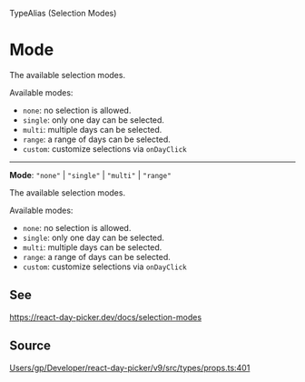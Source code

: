 <SectionTitle>TypeAlias (Selection Modes)</SectionTitle>

# Mode

<Description>
The available selection modes.

Available modes:

- `none`: no selection is allowed.
- `single`: only one day can be selected.
- `multi`: multiple days can be selected.
- `range`: a range of days can be selected.
- `custom`: customize selections via `onDayClick`
</Description>

---

<a id="undefined" name="undefined"></a>

<SignatureMemberIdentifier>**Mode**: `"none"` \| `"single"` \| `"multi"` \| `"range"`</SignatureMemberIdentifier>

The available selection modes.

Available modes:

- `none`: no selection is allowed.
- `single`: only one day can be selected.
- `multi`: multiple days can be selected.
- `range`: a range of days can be selected.
- `custom`: customize selections via `onDayClick`

## See

https://react-day-picker.dev/docs/selection-modes

## Source

[Users/gp/Developer/react-day-picker/v9/src/types/props.ts:401](https://github.com/gpbl/react-day-picker/blob/b97c86295/src/types/props.ts#L401)
